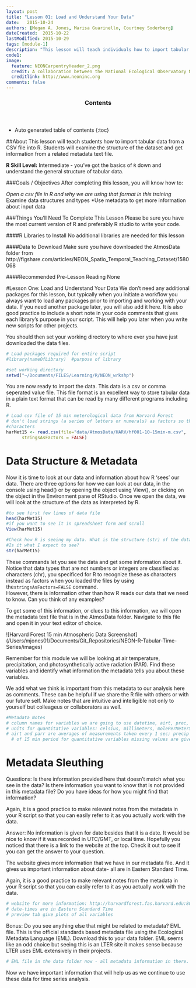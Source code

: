 ```yaml
---
layout: post
title: "Lesson 01: Load and Understand Your Data"
date:   2015-10-24
authors: [Megan A. Jones, Marisa Guarinello, Courtney Soderberg]
dateCreated:  2015-10-22
lastModified: 2015-10-29
tags: [module-1]
description: "This lesson will teach individuals how to import tabular data from a CSV file into R. Students will examine the structure of the dataset and get information from a related metadata text file."
code1: 
image:
  feature: NEONCarpentryHeader_2.png
  credit: A collaboration between the National Ecological Observatory Network (NEON) and Data Carpentry
  creditlink: http://www.neoninc.org
comments: false
---
```


<section id="table-of-contents" class="toc">
  <header>
    <h3>Contents</h3>
  </header>
<div id="drawer" markdown="1">
*  Auto generated table of contents
{:toc}
</div>
</section><!-- /#table-of-contents -->

<div id=“objectives” markdown=“1”>

##About
This lesson will teach students how to import tabular data from a CSV file into
R. Students will examine the structure of the dataset and get information from a
related metadata text file.

**R Skill Level:** Intermediate - you've got the basics of `R` down and 
understand the general structure of tabular data.

###Goals / Objectives
After completing this lesson, you will know how to:

*Open a csv file in R and why we are using that format in this training
*Examine data structures and types
*Use metadata to get more information about input data


###Things You'll Need To Complete This Lesson
Please be sure you have the most current version of R and preferably
R studio to write your code.

####R Libraries to Install
No additional libraries are needed for this lesson

####Data to Download
Make sure you have downloaded the AtmosData folder from
http://figshare.com/articles/NEON_Spatio_Temporal_Teaching_Dataset/1580068

####Recommended Pre-Lesson Reading
None

</div>

#Lesson One: Load and Understand Your Data
We don't need any additional packages for this lesson, but typically when you 
initiate a workflow you always want to load any packages prior to importing and
working with your data. If you need another package later, you will also add it
here. It is also good practice to include a short note in your code comments 
that gives each library's purpose in your script. This will help you later when
you write new scripts for other projects.

You should then set your working directory to  where ever you have just
downloaded the data files.

```r
# Load packages required for entire script
#library(nameOfLibrary)  #purpose of library

#set working directory
setwd("~/Documents/FILES/Learning/R/NEON_wrkshp")
```

You are now ready to import the data.  This data is a csv or comma seperated
value file.  This file format is an excellent way to store tabular data in a
plain text format that can be read by many different programs including R.  
```r
# Load csv file of 15 min meterological data from Harvard Forest
# don't load strings (a series of letters or numerals) as factors so they remain
#characters
harMet15 <- read.csv(file="data/AtmosData/HARV/hf001-10-15min-m.csv",
      stringsAsFactors = FALSE)
```

# Data Structure & Metadata
Now it is time to look at our data and information about how R 'sees' our data.
There are three options for how we can look at our data, in the console using 
head() or by opening the object using View(), or clicking on the object in the 
Environment pane of RStudio. Once we open the data, we will look at the 
structure of the data as interpreted by R.

```r
#to see first few lines of data file
head(harMet15)
#if you want to see it in spreadsheet form and scroll
View(harMet15)

#Check how R is seeing my data. What is the structure (str) of the data? 
#Is it what I expect to see?  
str(harMet15)

```

These commands let you see the data and get some information about it. Notice
that data types that are not numbers or integers are classified as characters 
(chr), you specificed for R to recognize these as characters instead as factors
when you loaded the files by using the`stringsAsFactors=FALSE` command.  
However, there is information other than how R reads our data that we need to 
know. Can you think of any examples? 

To get some of this information, or clues to this information, we will open the
metadata text file that is in the AtmosData folder. Navigate to this file and 
open it in your text editor of choice.

![Harvard Forest 15 min Atmospheric Data Screenshot] (/Users/mjones01/Documents/Git_Repositories/NEON-R-Tabular-Time-Series/images)

Remember for this module we will be looking at air temperature, precipitation, 
and photosynthetically active radiation (PAR). Find these variables and 
identify what information the metadata tells you about these variables. 

We add what we think is important from this metadata to our analysis here as 
comments. These can be helpful if we share the R file with others or with 
our future self. Make notes that are intuitive and intelligible not only to 
yourself but colleageus or collaborators as well.

```r
#Metadata Notes
# column names for variables we are going to use datetime, airt, prec, parr 
# units for quantitative variables: celsius, millimeters, molePerMeterSquared
# airt and parr are averages of measurements taken every 1 sec; precip is total 
  # of 15 min period for quantitative variables missing values are given as NA
```

# Metadata Sleuthing
Questions: Is there information provided here that doesn't match what you see in
the data? Is there information you want to know that is not provided in this 
metadata file? Do you have ideas for how you might find that information?

Again, it is a good practice to make relevant notes from the metadata in your R
script so that you can easily refer to it as you actually work with the data.

Answer: No information is given for date besides that it is a date. It would be 
nice to know if it was recorded in UTC/GMT, or local time. Hopefully you noticed
that there is a link to the website at the top. Check it out to see if you can 
get the answer to your question.

The website gives more information that we have in our metadata file. And it 
gives us important information about date- all are in Eastern Standard Time.

Again, it is a good practice to make relevant notes from the metadata in your R 
script so that you can easily refer to it as you actually work with the data.

```r
# website for more information: http://harvardforest.fas.harvard.edu:8080/exist/apps/datasets/showData.html?id=hf001
# date-times are in Eastern Standard Time
# preview tab give plots of all variables
```

Bonus: Do you see anything else that might be related to metadata? EML file. 
This is the official standards based metadata file using the Ecological Metadata
Language (EML). Download this to your data folder. EML seems like an odd choice
but seeing this is an LTER site it makes sense because LTER uses EML extensively
in their projects.

```r
# EML file in the data folder now - all metadata information in there.
```

Now we have important information that will help us as we continue to use these
data for time series analysis.
